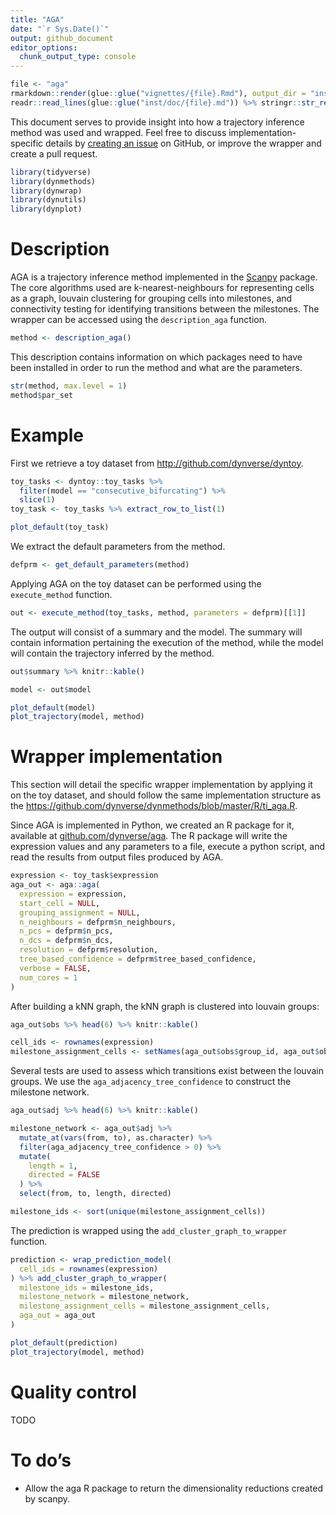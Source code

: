 ```yaml
---
title: "AGA"
date: "`r Sys.Date()`"
output: github_document
editor_options: 
  chunk_output_type: console
---
```


```r
file <- "aga"
rmarkdown::render(glue::glue("vignettes/{file}.Rmd"), output_dir = "inst/doc/")
readr::read_lines(glue::glue("inst/doc/{file}.md")) %>% stringr::str_replace_all(paste0(rprojroot::find_rstudio_root_file(), "/"), "") %>% readr::write_lines(glue::glue("inst/doc/{file}.md"))
```

This document serves to provide insight into how a trajectory inference method was used and wrapped. 
Feel free to discuss implementation-specific details by [creating an issue](https://github.com/dynverse/dynmethods/issues) on GitHub,
or improve the wrapper and create a pull request.


```r
library(tidyverse)
library(dynmethods)
library(dynwrap)
library(dynutils)
library(dynplot)
```

# Description
AGA is a trajectory inference method implemented in the [Scanpy](https://scanpy.readthedocs.io/en/latest/) package.
The core algorithms used are k-nearest-neighbours for representing cells as a graph, louvain clustering for grouping 
cells into milestones, and connectivity testing for identifying transitions between the milestones.
The wrapper can be accessed using the `description_aga` function.
```r
method <- description_aga()
```

This description contains information on which packages need to have been installed in order to run 
the method and what are the parameters.

```r
str(method, max.level = 1)
method$par_set
```

# Example
First we retrieve a toy dataset from [http://github.com/dynverse/dyntoy](dyntoy).
```r
toy_tasks <- dyntoy::toy_tasks %>% 
  filter(model == "consecutive_bifurcating") %>% 
  slice(1)
toy_task <- toy_tasks %>% extract_row_to_list(1)

plot_default(toy_task)
```

We extract the default parameters from the method.
```r
defprm <- get_default_parameters(method)
```

Applying AGA on the toy dataset can be performed using the `execute_method` function.
```r
out <- execute_method(toy_tasks, method, parameters = defprm)[[1]]
```

The output will consist of a summary and the model. The summary will contain information 
pertaining the execution of the method, while the model will contain the trajectory inferred
by the method.

```r
out$summary %>% knitr::kable()

model <- out$model 

plot_default(model)
plot_trajectory(model, method)
```

# Wrapper implementation
This section will detail the specific wrapper implementation by applying it on the toy dataset, 
and should follow the same implementation structure as the [https://github.com/dynverse/dynmethods/blob/master/R/ti_aga.R](source code).

Since AGA is implemented in Python, we created an R package for it, available at [github.com/dynverse/aga](https://github.com/dynverse/aga).
The R package will write the expression values and any parameters to a file, execute a python script, and read the results from output files produced by AGA.
```r
expression <- toy_task$expression
aga_out <- aga::aga(
  expression = expression,
  start_cell = NULL,
  grouping_assignment = NULL,
  n_neighbours = defprm$n_neighbours,
  n_pcs = defprm$n_pcs,
  n_dcs = defprm$n_dcs,
  resolution = defprm$resolution,
  tree_based_confidence = defprm$tree_based_confidence,
  verbose = FALSE,
  num_cores = 1
)
```

After building a kNN graph, the kNN graph is clustered into louvain groups:
```r
aga_out$obs %>% head(6) %>% knitr::kable()

cell_ids <- rownames(expression)
milestone_assignment_cells <- setNames(aga_out$obs$group_id, aga_out$obs$cell_id)
```

Several tests are used to assess which transitions exist between the louvain groups. 
We use the `aga_adjacency_tree_confidence` to construct the milestone network.
```r
aga_out$adj %>% head(6) %>% knitr::kable()

milestone_network <- aga_out$adj %>%
  mutate_at(vars(from, to), as.character) %>%
  filter(aga_adjacency_tree_confidence > 0) %>%
  mutate(
    length = 1,
    directed = FALSE
  ) %>%
  select(from, to, length, directed)

milestone_ids <- sort(unique(milestone_assignment_cells))
```

The prediction is wrapped using the `add_cluster_graph_to_wrapper` function. 
```r
prediction <- wrap_prediction_model(
  cell_ids = rownames(expression)
) %>% add_cluster_graph_to_wrapper(
  milestone_ids = milestone_ids,
  milestone_network = milestone_network,
  milestone_assignment_cells = milestone_assignment_cells,
  aga_out = aga_out
)

plot_default(prediction)
plot_trajectory(model, method)
```

# Quality control
TODO

# To do's
 * Allow the aga R package to return the dimensionality reductions created by scanpy.
